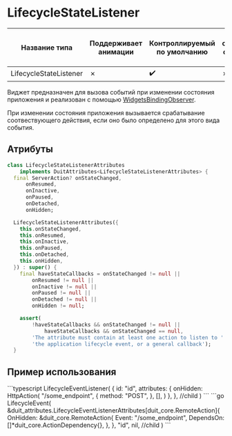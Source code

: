 
# LifecycleStateListener

| Название типа| Поддерживает анимации | Контроллируемый по умолчанию | Может содержать связанное действие | Ссылка |
| - | - | - | - | - |
| LifecycleStateListener | &cross; | :heavy_check_mark: | &cross; | - |

Виджет предназначен для вызова событий при изменении состояния приложения и реализован с помощью [WidgetsBindingObserver](https://api.flutter.dev/flutter/widgets/WidgetsBindingObserver-class.html).

При изменении состояния приложения вызывается срабатывание соотвествующего действия, если оно было определено для этого вида события.

## Атрибуты

```dart
class LifecycleStateListenerAttributes
    implements DuitAttributes<LifecycleStateListenerAttributes> {
  final ServerAction? onStateChanged,
      onResumed,
      onInactive,
      onPaused,
      onDetached,
      onHidden;

  LifecycleStateListenerAttributes({
    this.onStateChanged,
    this.onResumed,
    this.onInactive,
    this.onPaused,
    this.onDetached,
    this.onHidden,
  }) : super() {
    final haveStateCallbacks = onStateChanged != null ||
        onResumed != null ||
        onInactive != null ||
        onPaused != null ||
        onDetached != null ||
        onHidden != null;

    assert(
        !haveStateCallbacks && onStateChanged != null ||
            haveStateCallbacks && onStateChanged == null,
        'The attribute must contain at least one action to listen to '
        'the application lifecycle event, or a general callback');
  }
```

## Пример использования

<Tabs groupId="lang">
  <TabItem value="ts" label="TypeScript" default>
    ```typescript
  LifecycleEventListener(
      {
          id: "id",
          attributes: {
              onHidden: HttpAction(
                  "/some_endpoint",
                  {
                      method: "POST",
                  },
                  [],
              )
          },
      },
      //child
  )
    ```
  </TabItem>
  <TabItem value="go" label="Go">
    ```go
	LifecycleEvent(
		&duit_attributes.LifecycleEventListenerAttributes[duit_core.RemoteAction]{
			OnHidden: &duit_core.RemoteAction{
				Event: "/some_endpoint",
				DependsOn: []*duit_core.ActionDependency{},
			},
		},
		"id",
		nil, //child
	)
    ```
  </TabItem>
</Tabs>

